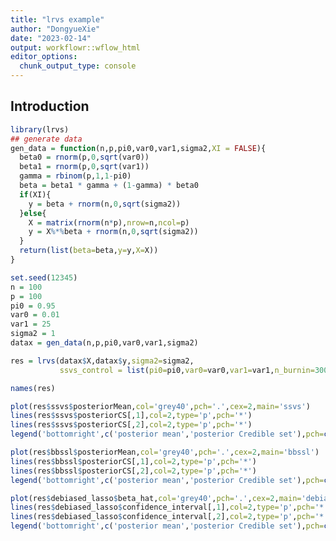 ```yaml
---
title: "lrvs example"
author: "DongyueXie"
date: "2023-02-14"
output: workflowr::wflow_html
editor_options:
  chunk_output_type: console
---
```


## Introduction

```r
library(lrvs)
## generate data
gen_data = function(n,p,pi0,var0,var1,sigma2,XI = FALSE){
  beta0 = rnorm(p,0,sqrt(var0))
  beta1 = rnorm(p,0,sqrt(var1))
  gamma = rbinom(p,1,1-pi0)
  beta = beta1 * gamma + (1-gamma) * beta0
  if(XI){
    y = beta + rnorm(n,0,sqrt(sigma2))
  }else{
    X = matrix(rnorm(n*p),nrow=n,ncol=p)
    y = X%*%beta + rnorm(n,0,sqrt(sigma2))
  }
  return(list(beta=beta,y=y,X=X))
}

```

```r
set.seed(12345)
n = 100
p = 100
pi0 = 0.95
var0 = 0.01
var1 = 25
sigma2 = 1
datax = gen_data(n,p,pi0,var0,var1,sigma2)
```

```r
res = lrvs(datax$X,datax$y,sigma2=sigma2,
           ssvs_control = list(pi0=pi0,var0=var0,var1=var1,n_burnin=300,n_post=1000))
```

```r
names(res)
```

```r
plot(res$ssvs$posteriorMean,col='grey40',pch='.',cex=2,main='ssvs')
lines(res$ssvs$posteriorCS[,1],col=2,type='p',pch='*')
lines(res$ssvs$posteriorCS[,2],col=2,type='p',pch='*')
legend('bottomright',c('posterior mean','posterior Credible set'),pch=c('.','*'),col=c(1,2))
```

```r
plot(res$bbssl$posteriorMean,col='grey40',pch='.',cex=2,main='bbssl')
lines(res$bbssl$posteriorCS[,1],col=2,type='p',pch='*')
lines(res$bbssl$posteriorCS[,2],col=2,type='p',pch='*')
legend('bottomright',c('posterior mean','posterior Credible set'),pch=c('.','*'),col=c(1,2))
```

```r
plot(res$debiased_lasso$beta_hat,col='grey40',pch='.',cex=2,main='debiased lasso',ylim=range(res$debiased_lasso$confidence_interval))
lines(res$debiased_lasso$confidence_interval[,1],col=2,type='p',pch='*')
lines(res$debiased_lasso$confidence_interval[,2],col=2,type='p',pch='*')
legend('bottomright',c('posterior mean','posterior Credible set'),pch=c('.','*'),col=c(1,2))
```
